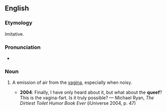 ==English==

===Etymology===
Imitative.

===Pronunciation===
*{{IPA|/kwi:f/}}

===Noun===
{{en-noun}}

# {{vulgar}} A emission of air from the [[vagina]], especially when noisy.
#*'''2004''': Finally, I have only heard about it, but what about the '''queef'''?  This is the vagina-fart.  Is it truly possible? — Michael Ryan, ''The Dirtiest Toilet Humor Book Ever'' (iUniverse 2004, p. 47)